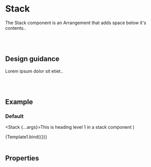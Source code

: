 

<Meta title="Components/Arrangements/Stack" />

# Stack

The Stack component is an Arrangement that adds space below it's contents..

<br />
<br />

## Design guidance

Lorem ipsum dolor sit etiet..

<br />
<br />

## Example

### Default

  <Stack {...args}>This is heading level 1 in a stack component</Heading>
)

<Canvas>
  <Story
    name="Default"
    args={{
      variant: 'Default',
    }}
  >
    {Template1.bind({})}
  </Story>
</Canvas>

<br />
<br />

## Properties

<Props story="Default" />

<br />
<br />
